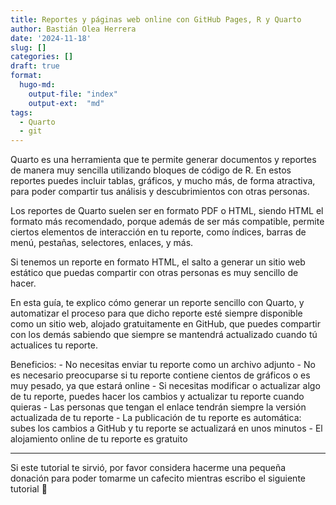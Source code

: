 ```yaml
---
title: Reportes y páginas web online con GitHub Pages, R y Quarto
author: Bastián Olea Herrera
date: '2024-11-18'
slug: []
categories: []
draft: true
format: 
  hugo-md:
    output-file: "index"
    output-ext:  "md"
tags:
  - Quarto
  - git
---
```


Quarto es una herramienta que te permite generar documentos y reportes de manera muy sencilla utilizando bloques de código de R. En estos reportes puedes incluir tablas, gráficos, y mucho más, de forma atractiva, para poder compartir tus análisis y descubrimientos con otras personas.

Los reportes de Quarto suelen ser en formato PDF o HTML, siendo HTML el formato más recomendado, porque además de ser más compatible, permite ciertos elementos de interacción en tu reporte, como índices, barras de menú, pestañas, selectores, enlaces, y más. 

Si tenemos un reporte en formato HTML, el salto a generar un sitio web estático que puedas compartir con otras personas es muy sencillo de hacer. 

En esta guía, te explico cómo generar un reporte sencillo con Quarto, y automatizar el proceso para que dicho reporte esté siempre disponible como un sitio web, alojado gratuitamente en GitHub, que puedes compartir con los demás sabiendo que siempre se mantendrá actualizado cuando tú actualices tu reporte.

Beneficios: 
- No necesitas enviar tu reporte como un archivo adjunto
- No es necesario preocuparse si tu reporte contiene cientos de gráficos o es muy pesado, ya que estará online
- Si necesitas modificar o actualizar algo de tu reporte, puedes hacer los cambios y actualizar tu reporte cuando quieras
- Las personas que tengan el enlace tendrán siempre la versión actualizada de tu reporte 
- La publicación de tu reporte es automática: subes los cambios a GitHub y tu reporte se actualizará en unos minutos
- El alojamiento online de tu reporte es gratuito


----


Si este tutorial te sirvió, por favor considera hacerme una pequeña donación para poder tomarme un cafecito mientras escribo el siguiente tutorial 🥺

```{=html}
<div style = "height: 18px;">
</div>
<div>
  <div style="display: flex;
  justify-content: center;
  align-items: center;">
    <script type="text/javascript" src="https://cdnjs.buymeacoffee.com/1.0.0/button.prod.min.js" data-name="bmc-button" data-slug="bastimapache" data-color="#FFDD00" data-emoji="☕"  data-font="Cookie" data-text="Regálame un cafecito" data-outline-color="#000000" data-font-color="#000000" data-coffee-color="#ffffff" ></script>
  </div>
```